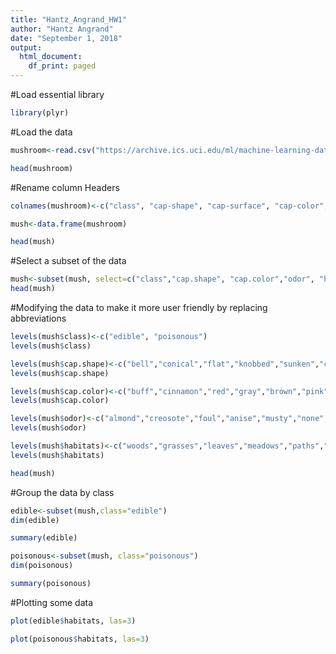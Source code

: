 ---
title: "Hantz_Angrand_HW1"
author: "Hantz Angrand"
date: "September 1, 2018"
output:
  html_document:
    df_print: paged
---
#Load essential library
```{r}
library(plyr)
```

#Load the data
```{r}
mushroom<-read.csv("https://archive.ics.uci.edu/ml/machine-learning-databases/mushroom/agaricus-lepiota.data", header = FALSE, sep =",")

head(mushroom)
```

#Rename column Headers
```{r}
colnames(mushroom)<-c("class", "cap-shape", "cap-surface", "cap-color", "bruises", "odor", "gill-attachment", "gill-spacing", "gill-size", "gill-color", "stalk-shape", "stalk-root", "stalk-surface-above ring", "stalk-surface-below ring", "stalk color-above-ring", "stalk-color-below-ring", "veil-type", "veil-color", "ring-number", "ring-type", "spore-print-color", "population", "habitats")

mush<-data.frame(mushroom)

head(mush)
```

#Select a subset of the data
```{r}
mush<-subset(mush, select=c("class","cap.shape", "cap.color","odor", "habitats"))
head(mush)
```

#Modifying the data to make it more user friendly by replacing abbreviations
```{r}
levels(mush$class)<-c("edible", "poisonous")
levels(mush$class)
```

```{r}
levels(mush$cap.shape)<-c("bell","conical","flat","knobbed","sunken","convex")
levels(mush$cap.shape)
```

```{r}
levels(mush$cap.color)<-c("buff","cinnamon","red","gray","brown","pink","green","purple","white","yellow")
levels(mush$cap.color)
```


```{r}
levels(mush$odor)<-c("almond","creosote","foul","anise","musty","none","pungent","spicy","fishy")
levels(mush$odor)
```

```{r}
levels(mush$habitats)<-c("woods","grasses","leaves","meadows","paths","urban","waste")
levels(mush$habitats)
```

```{r}
head(mush)
```

#Group the data by class
```{r}
edible<-subset(mush,class="edible")
dim(edible)
```
```{r}
summary(edible)
```

```{r}
poisonous<-subset(mush, class="poisonous")
dim(poisonous)
```


```{r}
summary(poisonous)
```

#Plotting some data
```{r}
plot(edible$habitats, las=3)
```


```{r}
plot(poisonous$habitats, las=3)
```

